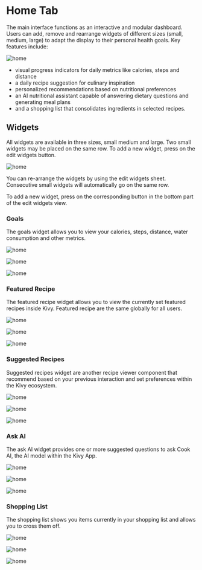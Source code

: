 # Home Tab

The main interface functions as an interactive and modular dashboard. Users can add, remove and rearrange widgets of different sizes (small, medium, large) to adapt the display to their personal health goals. Key features include:

![home](/docs/mobile/home.jpeg)

- visual progress indicators for daily metrics like calories, steps and distance
- a daily recipe suggestion for culinary inspiration
- personalized recommendations based on nutritional preferences
- an AI nutritional assistant capable of answering dietary questions and generating meal plans
- and a shopping list that consolidates ingredients in selected recipes.

## Widgets

All widgets are available in three sizes, small medium and large. Two small widgets may be placed on the same row. To add a new widget, press on the edit widgets button.

![home](/docs/mobile/widgets.jpeg)

You can re-arrange the widgets by using the edit widgets sheet. Consecutive small widgets will automatically go on the same row.

To add a new widget, press on the corresponding button in the bottom part of the edit widgets view.

### Goals

The goals widget allows you to view your calories, steps, distance, water consumption and other metrics.

![home](/docs/mobile/goals-sm.jpeg)

![home](/docs/mobile/goals-md.jpeg)

![home](/docs/mobile/goals-lg.jpeg)

### Featured Recipe

The featured recipe widget allows you to view the currently set featured recipes inside Kivy. Featured recipe are the same globally for all users.

![home](/docs/mobile/feat-sm.jpeg)

![home](/docs/mobile/feat-md.jpeg)

![home](/docs/mobile/feat-lg.jpeg)

### Suggested Recipes

Suggested recipes widget are another recipe viewer component that recommend based on your previous interaction and set preferences within the Kivy ecosystem.

![home](/docs/mobile/sug-sm.jpeg)

![home](/docs/mobile/sug-md.jpeg)

![home](/docs/mobile/sug-lg.jpeg)

### Ask AI

The ask AI widget provides one or more suggested questions to ask Cook AI, the AI model within the Kivy App.

![home](/docs/mobile/ai-sm.jpeg)

![home](/docs/mobile/ai-md.jpeg)

![home](/docs/mobile/ai-lg.jpeg)

### Shopping List

The shopping list shows you items currently in your shopping list and allows you to cross them off.

![home](/docs/mobile/shop-sm.jpeg)

![home](/docs/mobile/shop-md.jpeg)

![home](/docs/mobile/shop-lg.jpeg)
